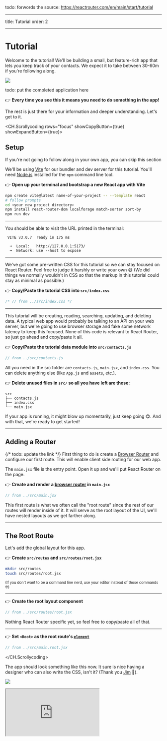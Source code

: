 todo: forwords
the source: https://reactrouter.com/en/main/start/tutorial

---

title: Tutorial
order: 2

---

# Tutorial

Welcome to the tutorial! We'll be building a small, but feature-rich app that lets you keep track of your contacts. We expect it to take between 30-60m if you're following along.

<img class="tutorial" src="/_docs/tutorial/15.webp" />

todo: put the completed application here

👉 **Every time you see this it means you need to do something in the app!**

The rest is just there for your information and deeper understanding. Let's get to it.

<CH.Scrollycoding rows="focus" showCopyButton={true} showExpandButton={true}>
## Setup

<docs-info>If you're not going to follow along in your own app, you can skip this section</docs-info>

We'll be using [Vite][vite] for our bundler and dev server for this tutorial. You'll need [Node.js][node] installed for the `npm` command line tool.

👉️ **Open up your terminal and bootstrap a new React app with Vite**

```sh
npm create vite@latest name-of-your-project -- --template react
# follow prompts
cd <your new project directory>
npm install react-router-dom localforage match-sorter sort-by
npm run dev
```

---

You should be able to visit the URL printed in the terminal:

```
 VITE v3.0.7  ready in 175 ms

  ➜  Local:   http://127.0.0.1:5173/
  ➜  Network: use --host to expose
```

---

We've got some pre-written CSS for this tutorial so we can stay focused on React Router. Feel free to judge it harshly or write your own 😅 (We did things we normally wouldn't in CSS so that the markup in this tutorial could stay as minimal as possible.)

👉 **Copy/Paste the tutorial CSS into `src/index.css`**

```css src/index.css
/* // from ../src/index.css */
```

---

This tutorial will be creating, reading, searching, updating, and deleting data. A typical web app would probably be talking to an API on your web server, but we're going to use browser storage and fake some network latency to keep this focused. None of this code is relevant to React Router, so just go ahead and copy/paste it all.

👉 **Copy/Paste the tutorial data module into `src/contacts.js`**

```js src/contacts.js
// from ../src/contacts.js
```

All you need in the src folder are `contacts.js`, `main.jsx`, and `index.css`. You can delete anything else (like `App.js` and `assets`, etc.).

👉 **Delete unused files in `src/` so all you have left are these:**

```
src
├── contacts.js
├── index.css
└── main.jsx
```

If your app is running, it might blow up momentarily, just keep going 😋. And with that, we're ready to get started!

---

## Adding a Router

{/* todo: update the link */}
First thing to do is create a [Browser Router][createbrowserrouter] and configure our first route. This will enable client side routing for our web app.

The `main.jsx` file is the entry point. Open it up and we'll put React Router on the page.

👉 **Create and render a [browser router][createbrowserrouter] in `main.jsx`**

```jsx src/main.jsx focus=3:6,9:14,18
// from ../src/main.jsx
```

This first route is what we often call the "root route" since the rest of our routes will render inside of it. It will serve as the root layout of the UI, we'll have nested layouts as we get farther along.

---

## The Root Route

Let's add the global layout for this app.

👉 **Create `src/routes` and `src/routes/root.jsx`**

```sh
mkdir src/routes
touch src/routes/root.jsx
```

<small>
  (If you don't want to be a command line nerd, use your
  editor instead of those commands 🤓)
</small>

---

👉 **Create the root layout component**

```jsx src/routes/root.jsx
// from ../src/routes/root.jsx
```

Nothing React Router specific yet, so feel free to copy/paste all of that.

---

👉 **Set `<Root>` as the root route's [`element`][routeelement]**

```jsx src/main.jsx
// from ../src/main.root.jsx
```

</CH.Scrollycoding>

The app should look something like this now. It sure is nice having a designer who can also write the CSS, isn't it? (Thank you [Jim][jim] 🙏).

<img
  class="tutorial"
  loading="lazy"
  src="/_docs/tutorial/01.webp"
/>

<iframe
  src="http://localhost:5173/"
  style={{ height: '100vh', width: '100vw' }}
/>

## Handling Not Found Errors

It's always a good idea to know how your app responds to errors early in the project because we all write far more bugs than features when building a new app! Not only will your users get a good experience when this happens, but it helps you during development as well.

We added some links to this app, let's see what happens when we click them?

👉 **Click one of the sidebar names**

<img
  class="tutorial"
  loading="lazy"
  alt="screenshot of default React Router error element"
  src="/_docs/tutorial/02.webp"
/>

Gross! This is the default error screen in React Router, made worse by our flex box styles on the root element in this app 😂.

Anytime your app throws an error while rendering, loading data, or performing data mutations, React Router will catch it and render an error screen. Let's make our own error page.

👉 **Create an error page component**

```sh
touch src/error-page.jsx
```

```jsx filename=src/error-page.jsx
import { useRouteError } from 'react-router-dom'

export default function ErrorPage() {
  const error = useRouteError()
  console.error(error)

  return (
    <div id="error-page">
      <h1>Oops!</h1>
      <p>Sorry, an unexpected error has occurred.</p>
      <p>
        <i>{error.statusText || error.message}</i>
      </p>
    </div>
  )
}
```

👉 **Set the `<ErrorPage>` as the [`errorElement`][errorelement] on the root route**

```jsx filename=src/main.jsx lines=[2,8]
/* previous imports */
import ErrorPage from './error-page'

const router = createBrowserRouter([
  {
    path: '/',
    element: <Root />,
    errorElement: <ErrorPage />,
  },
])

ReactDOM.createRoot(document.getElementById('root')).render(
  <React.StrictMode>
    <RouterProvider router={router} />
  </React.StrictMode>
)
```

The error page should now look like this:

<img
  class="tutorial"
  loading="lazy"
  alt="new error page, but still ugly"
  src="/_docs/tutorial/03.webp"
/>

<small>
  (Well, that's not much better. Maybe somebody forgot to
  ask the designer to make an error page. Maybe everybody
  forgets to ask the designer to make an error page and then
  blames the designer for not thinking of it 😆)
</small>

Note that [`useRouteError`][userouteerror] provides the error that was thrown. When the user navigates to routes that don't exist you'll get an [error response][isrouteerrorresponse] with a "Not Found" `statusText`. We'll see some other errors later in the tutorial and discuss them more.

For now, it's enough to know that pretty much all of your errors will now be handled by this page instead of infinite spinners, unresponsive pages, or blank screens 🙌

## The Contact Route UI

Instead of a 404 "Not Found" page, we want to actually render something at the URLs we've linked to. For that, we need to make a new route.

👉 **Create the contact route module**

```sh
touch src/routes/contact.jsx
```

👉 **Add the contact component UI**

It's just a bunch of elements, feel free to copy/paste.

```jsx filename=src/routes/contact.jsx
import { Form } from 'react-router-dom'

export default function Contact() {
  const contact = {
    first: 'Your',
    last: 'Name',
    avatar: 'https://placekitten.com/g/200/200',
    twitter: 'your_handle',
    notes: 'Some notes',
    favorite: true,
  }

  return (
    <div id="contact">
      <div>
        <img
          key={contact.avatar}
          src={contact.avatar || null}
        />
      </div>

      <div>
        <h1>
          {contact.first || contact.last ? (
            <>
              {contact.first} {contact.last}
            </>
          ) : (
            <i>No Name</i>
          )}{' '}
          <Favorite contact={contact} />
        </h1>

        {contact.twitter && (
          <p>
            <a
              target="_blank"
              href={`https://twitter.com/${contact.twitter}`}
            >
              {contact.twitter}
            </a>
          </p>
        )}

        {contact.notes && <p>{contact.notes}</p>}

        <div>
          <Form action="edit">
            <button type="submit">Edit</button>
          </Form>
          <Form
            method="post"
            action="destroy"
            onSubmit={(event) => {
              if (
                !confirm(
                  'Please confirm you want to delete this record.'
                )
              ) {
                event.preventDefault()
              }
            }}
          >
            <button type="submit">Delete</button>
          </Form>
        </div>
      </div>
    </div>
  )
}

function Favorite({ contact }) {
  // yes, this is a `let` for later
  let favorite = contact.favorite
  return (
    <Form method="post">
      <button
        name="favorite"
        value={favorite ? 'false' : 'true'}
        aria-label={
          favorite
            ? 'Remove from favorites'
            : 'Add to favorites'
        }
      >
        {favorite ? '★' : '☆'}
      </button>
    </Form>
  )
}
```

Now that we've got a component, let's hook it up to a new route.

👉 **Import the contact component and create a new route**

```js filename=src/main.jsx lines=[2,10-13]
/* existing imports */
import Contact from './routes/contact'

const router = createBrowserRouter([
  {
    path: '/',
    element: <Root />,
    errorElement: <ErrorPage />,
  },
  {
    path: 'contacts/:contactId',
    element: <Contact />,
  },
])

/* existing code */
```

Now if we click one of the links or visit `/contacts/1` we get our new component!

<img
  class="tutorial"
  loading="lazy"
  alt="contact route rendering without the parent layout"
  src="/_docs/tutorial/04.webp"
/>

However, it's not inside of our root layout 😠

## Nested Routes

We want the contact component to render _inside_ of the `<Root>` layout like this.

<img
  class="tutorial"
  loading="lazy"
  src="/_docs/tutorial/05.webp"
/>

We do it by making the contact route a _child_ of the root route.

👉 **Move the contacts route to be a child of the root route**

```jsx filename=src/main.jsx lines=[6-11]
const router = createBrowserRouter([
  {
    path: '/',
    element: <Root />,
    errorElement: <ErrorPage />,
    children: [
      {
        path: 'contacts/:contactId',
        element: <Contact />,
      },
    ],
  },
])
```

You'll now see the root layout again but a blank page on the right. We need to tell the root route _where_ we want it to render its child routes. We do that with [`<Outlet>`][outlet].

Find the `<div id="detail">` and put an outlet inside

👉 **Render an [`<Outlet>`][outlet]**

```jsx filename=src/routes/root.jsx lines=[1,8]
import { Outlet } from 'react-router-dom'

export default function Root() {
  return (
    <>
      {/* all the other elements */}
      <div id="detail">
        <Outlet />
      </div>
    </>
  )
}
```

## Client Side Routing

You may or may not have noticed, but when we click the links in the sidebar, the browser is doing a full document request for the next URL instead of using React Router.

Client side routing allows our app to update the URL without requesting another document from the server. Instead, the app can immediately render new UI. Let's make it happen with [`<Link>`][link].

👉 **Change the sidebar `<a href>` to `<Link to>`**

```jsx filename=src/routes/root.jsx lines=[1,12,15]
import { Outlet, Link } from 'react-router-dom'

export default function Root() {
  return (
    <>
      <div id="sidebar">
        {/* other elements */}

        <nav>
          <ul>
            <li>
              <Link to={`contacts/1`}>Your Name</Link>
            </li>
            <li>
              <Link to={`contacts/2`}>Your Friend</Link>
            </li>
          </ul>
        </nav>

        {/* other elements */}
      </div>
    </>
  )
}
```

You can open the network tab in the browser devtools to see that it's not requesting documents anymore.

## Loading Data

URL segments, layouts, and data are more often than not coupled (tripled?) together. We can see it in this app already:

| URL Segment  | Component   | Data               |
| ------------ | ----------- | ------------------ |
| /            | `<Root>`    | list of contacts   |
| contacts/:id | `<Contact>` | individual contact |

Because of this natural coupling, React Router has data conventions to get data into your route components easily.

There are two APIs we'll be using to load data, [`loader`][loader] and [`useLoaderData`][useloaderdata]. First we'll create and export a loader function in the root module, then we'll hook it up to the route. Finally, we'll access and render the data.

👉 **Export a loader from `root.jsx`**

```jsx filename=src/routes/root.jsx lines=[2,4-7]
import { Outlet, Link } from 'react-router-dom'
import { getContacts } from '../contacts'

export async function loader() {
  const contacts = await getContacts()
  return { contacts }
}
```

👉 **Configure the loader on the route**

```jsx filename=src/main.jsx lines=[2,9]
/* other imports */
import Root, { loader as rootLoader } from './routes/root'

const router = createBrowserRouter([
  {
    path: '/',
    element: <Root />,
    errorElement: <ErrorPage />,
    loader: rootLoader,
    children: [
      {
        path: 'contacts/:contactId',
        element: <Contact />,
      },
    ],
  },
])
```

👉 **Access and render the data**

```jsx filename=src/routes/root.jsx lines=[4,11,19-40]
import {
  Outlet,
  Link,
  useLoaderData,
} from 'react-router-dom'
import { getContacts } from '../contacts'

/* other code */

export default function Root() {
  const { contacts } = useLoaderData()
  return (
    <>
      <div id="sidebar">
        <h1>React Router Contacts</h1>
        {/* other code */}

        <nav>
          {contacts.length ? (
            <ul>
              {contacts.map((contact) => (
                <li key={contact.id}>
                  <Link to={`contacts/${contact.id}`}>
                    {contact.first || contact.last ? (
                      <>
                        {contact.first} {contact.last}
                      </>
                    ) : (
                      <i>No Name</i>
                    )}{' '}
                    {contact.favorite && <span>★</span>}
                  </Link>
                </li>
              ))}
            </ul>
          ) : (
            <p>
              <i>No contacts</i>
            </p>
          )}
        </nav>

        {/* other code */}
      </div>
    </>
  )
}
```

That's it! React Router will now automatically keep that data in sync with your UI. We don't have any data yet, so you're probably getting a blank list like this:

<img
  class="tutorial"
  loading="lazy"
  src="/_docs/tutorial/06.webp"
/>

## Data Writes + HTML Forms

We'll create our first contact in a second, but first let's talk about HTML.

React Router emulates HTML Form navigation as the data mutation primitive, according to web development before the JavaScript cambrian explosion. It gives you the UX capabilities of client rendered apps with the simplicity of the "old school" web model.

While unfamiliar to some web developers, HTML forms actually cause a navigation in the browser, just like clicking a link. The only difference is in the request: links can only change the URL while forms can also change the request method (GET vs POST) and the request body (POST form data).

Without client side routing, the browser will serialize the form's data automatically and send it to the server as the request body for POST, and as URLSearchParams for GET. React Router does the same thing, except instead of sending the request to the server, it uses client side routing and sends it to a route [`action`][action].

We can test this out by clicking the "New" button in our app. The app should blow up because the Vite server isn't configured to handle a POST request (it sends a 404, though it should probably be a 405 🤷).

<img
  class="tutorial"
  loading="lazy"
  src="/_docs/tutorial/07.webp"
/>

Instead of sending that POST to the Vite server to create a new contact, let's use client side routing instead.

## Creating Contacts

We'll create new contacts by exporting an `action` in our root route, wiring it up to the route config, and changing our `<form>` to a React Router [`<Form>`][form].

👉 **Create the action and change `<form>` to `<Form>`**

```jsx filename=src/routes/root.jsx lines=[5,7,9-12,24-26]
import {
  Outlet,
  Link,
  useLoaderData,
  Form,
} from 'react-router-dom'
import { getContacts, createContact } from '../contacts'

export async function action() {
  const contact = await createContact()
  return { contact }
}

/* other code */

export default function Root() {
  const { contacts } = useLoaderData()
  return (
    <>
      <div id="sidebar">
        <h1>React Router Contacts</h1>
        <div>
          {/* other code */}
          <Form method="post">
            <button type="submit">New</button>
          </Form>
        </div>

        {/* other code */}
      </div>
    </>
  )
}
```

👉 **Import and set the action on the route**

```jsx filename=src/main.jsx lines=[5,14]
/* other imports */

import Root, {
  loader as rootLoader,
  action as rootAction,
} from './routes/root'

const router = createBrowserRouter([
  {
    path: '/',
    element: <Root />,
    errorElement: <ErrorPage />,
    loader: rootLoader,
    action: rootAction,
    children: [
      {
        path: 'contacts/:contactId',
        element: <Contact />,
      },
    ],
  },
])
```

That's it! Go ahead and click the "New" button and you should see a new record pop into the list 🥳

<img
  class="tutorial"
  loading="lazy"
  src="/_docs/tutorial/08.webp"
/>

The `createContact` method just creates an empty contact with no name or data or anything. But it does still create a record, promise!

> 🧐 Wait a sec ... How did the sidebar update? Where did we call the `action`? Where's the code to refetch the data? Where are `useState`, `onSubmit` and `useEffect`?!

This is where the "old school web" programming model shows up. As we discussed earlier, [`<Form>`][form] prevents the browser from sending the request to the server and sends it to your route `action` instead. In web semantics, a POST usually means some data is changing. By convention, React Router uses this as a hint to automatically revalidate the data on the page after the action finishes. That means all of your `useLoaderData` hooks update and the UI stays in sync with your data automatically! Pretty cool.

## URL Params in Loaders

👉 **Click on the No Name record**

We should be seeing our old static contact page again, with one difference: the URL now has a real ID for the record.

<img
  class="tutorial"
  loading="lazy"
  src="/_docs/tutorial/09.webp"
/>

Reviewing the route config, the route looks like this:

```jsx
;[
  {
    path: 'contacts/:contactId',
    element: <Contact />,
  },
]
```

Note the `:contactId` URL segment. The colon (`:`) has special meaning, turning it into a "dynamic segment". Dynamic segments will match dynamic (changing) values in that position of the URL, like the contact ID. We call these values in the URL "URL Params", or just "params" for short.

These [`params`][params] are passed to the loader with keys that match the dynamic segment. For example, our segment is named `:contactId` so the value will be passed as `params.contactId`.

These params are most often used to find a record by ID. Let's try it out.

👉 **Add a loader to the contact page and access data with `useLoaderData`**

```jsx filename=src/routes/contact.jsx lines=[1,2,4-6,10]
import { Form, useLoaderData } from 'react-router-dom'
import { getContact } from '../contacts'

export async function loader({ params }) {
  const contact = await getContact(params.contactId)
  return { contact }
}

export default function Contact() {
  const { contact } = useLoaderData()
  // existing code
}
```

👉 **Configure the loader on the route**

```jsx filename=src/main.jsx lines=[3,17]
/* existing code */
import Contact, {
  loader as contactLoader,
} from './routes/contact'

const router = createBrowserRouter([
  {
    path: '/',
    element: <Root />,
    errorElement: <ErrorPage />,
    loader: rootLoader,
    action: rootAction,
    children: [
      {
        path: 'contacts/:contactId',
        element: <Contact />,
        loader: contactLoader,
      },
    ],
  },
])

/* existing code */
```

<img
  class="tutorial"
  loading="lazy"
  src="/_docs/tutorial/10.webp"
/>

## Updating Data

Just like creating data, you update data with [`<Form>`][form]. Let's make a new route at `contacts/:contactId/edit`. Again, we'll start with the component and then wire it up to the route config.

👉 **Create the edit component**

```
touch src/routes/edit.jsx
```

👉 **Add the edit page UI**

Nothing we haven't seen before, feel free to copy/paste:

```jsx filename=src/routes/edit.jsx
import { Form, useLoaderData } from 'react-router-dom'

export default function EditContact() {
  const { contact } = useLoaderData()

  return (
    <Form method="post" id="contact-form">
      <p>
        <span>Name</span>
        <input
          placeholder="First"
          aria-label="First name"
          type="text"
          name="first"
          defaultValue={contact.first}
        />
        <input
          placeholder="Last"
          aria-label="Last name"
          type="text"
          name="last"
          defaultValue={contact.last}
        />
      </p>
      <label>
        <span>Twitter</span>
        <input
          type="text"
          name="twitter"
          placeholder="@jack"
          defaultValue={contact.twitter}
        />
      </label>
      <label>
        <span>Avatar URL</span>
        <input
          placeholder="https://example.com/avatar.jpg"
          aria-label="Avatar URL"
          type="text"
          name="avatar"
          defaultValue={contact.avatar}
        />
      </label>
      <label>
        <span>Notes</span>
        <textarea
          name="notes"
          defaultValue={contact.notes}
          rows={6}
        />
      </label>
      <p>
        <button type="submit">Save</button>
        <button type="button">Cancel</button>
      </p>
    </Form>
  )
}
```

👉 **Add the new edit route**

```jsx filename=src/main.jsx lines=[2,17-21]
/* existing code */
import EditContact from './routes/edit'

const router = createBrowserRouter([
  {
    path: '/',
    element: <Root />,
    errorElement: <ErrorPage />,
    loader: rootLoader,
    action: rootAction,
    children: [
      {
        path: 'contacts/:contactId',
        element: <Contact />,
        loader: contactLoader,
      },
      {
        path: 'contacts/:contactId/edit',
        element: <EditContact />,
        loader: contactLoader,
      },
    ],
  },
])

/* existing code */
```

We want it to be rendered in the root route's outlet, so we made it a sibling to the existing child route.

(You might note we reused the `contactLoader` for this route. This is only because we're being lazy in the tutorial. There is no reason to attempt to share loaders among routes, they usually have their own.)

Alright, clicking the "Edit" button gives us this new UI:

<img
  class="tutorial"
  loading="lazy"
  src="/_docs/tutorial/11.webp"
/>

## Updating Contacts with FormData

The edit route we just created already renders a form. All we need to do to update the record is wire up an action to the route. The form will post to the action and the data will be automatically revalidated.

👉 **Add an action to the edit module**

```jsx filename=src/routes/edit.jsx lines=[4,6,8-13]
import {
  Form,
  useLoaderData,
  redirect,
} from 'react-router-dom'
import { updateContact } from '../contacts'

export async function action({ request, params }) {
  const formData = await request.formData()
  const updates = Object.fromEntries(formData)
  await updateContact(params.contactId, updates)
  return redirect(`/contacts/${params.contactId}`)
}

/* existing code */
```

👉 **Wire the action up to the route**

```jsx filename=src/main.jsx lines=[3,23]
/* existing code */
import EditContact, {
  action as editAction,
} from './routes/edit'

const router = createBrowserRouter([
  {
    path: '/',
    element: <Root />,
    errorElement: <ErrorPage />,
    loader: rootLoader,
    action: rootAction,
    children: [
      {
        path: 'contacts/:contactId',
        element: <Contact />,
        loader: contactLoader,
      },
      {
        path: 'contacts/:contactId/edit',
        element: <EditContact />,
        loader: contactLoader,
        action: editAction,
      },
    ],
  },
])

/* existing code */
```

Fill out the form, hit save, and you should see something like this! <small>(Except easier on the eyes and maybe less hairy.)</small>

<img
  class="tutorial"
  loading="lazy"
  src="/_docs/tutorial/12.webp"
/>

## Mutation Discussion

> 😑 It worked, but I have no idea what is going on here...

Let's dig in a bit...

Open up `src/routes/edit.jsx` and look at the form elements. Notice how they each have a name:

```jsx lines=[5] filename=src/routes/edit.jsx
<input
  placeholder="First"
  aria-label="First name"
  type="text"
  name="first"
  defaultValue={contact.first}
/>
```

Without JavaScript, when a form is submitted, the browser will create [`FormData`][formdata] and set it as the body of the request when it sends it to the server. As mentioned before, React Router prevents that and sends the request to your action instead, including the [`FormData`][formdata].

Each field in the form is accessible with `formData.get(name)`. For example, given the input field from above, you could access the first and last names like this:

```jsx lines=[3,4]
export async function action({ request, params }) {
  const formData = await request.formData()
  const firstName = formData.get('first')
  const lastName = formData.get('last')
  // ...
}
```

Since we have a handful of form fields, we used [`Object.fromEntries`][fromentries] to collect them all into an object, which is exactly what our `updateContact` function wants.

```jsx lines=[2,3]
const updates = Object.fromEntries(formData)
updates.first // "Some"
updates.last // "Name"
```

Aside from `action`, none of these APIs we're discussing are provided by React Router: [`request`][request], [`request.formData`][requestformdata], [`Object.fromEntries`][fromentries] are all provided by the web platform.

After we finished the action, note the [`redirect`][redirect] at the end:

```jsx filename=src/routes/edit.jsx lines=[5]
export async function action({ request, params }) {
  const formData = await request.formData()
  const updates = Object.fromEntries(formData)
  await updateContact(params.contactId, updates)
  return redirect(`/contacts/${params.contactId}`)
}
```

Loaders and actions can both [return a `Response`][returningresponses] (makes sense, since they received a [`Request`][request]!). The [`redirect`][redirect] helper just makes it easier to return a [response][response] that tells the app to change locations.

Without client side routing, if a server redirected after a POST request, the new page would fetch the latest data and render. As we learned before, React Router emulates this model and automatically revalidates the data on the page after the action. That's why the sidebar automatically updates when we save the form. The extra revalidation code doesn't exist without client side routing, so it doesn't need to exist with client side routing either!

## Redirecting new records to the edit page

Now that we know how to redirect, let's update the action that creates new contacts to redirect to the edit page:

👉 **Redirect to the new record's edit page**

```jsx filename=src/routes/root.jsx lines=[6,12]
import {
  Outlet,
  Link,
  useLoaderData,
  Form,
  redirect,
} from 'react-router-dom'
import { getContacts, createContact } from '../contacts'

export async function action() {
  const contact = await createContact()
  return redirect(`/contacts/${contact.id}/edit`)
}
```

Now when we click "New", we should end up on the edit page:

<img
  class="tutorial"
  loading="lazy"
  src="/_docs/tutorial/13.webp"
/>

👉 **Add a handful of records**

I'm going to use the stellar lineup of speakers from the first Remix Conference 😁

<img
  class="tutorial"
  loading="lazy"
  src="/_docs/tutorial/14.webp"
/>

## Active Link Styling

Now that we have a bunch of records, it's not clear which one we're looking at in the sidebar. We can use [`NavLink`][navlink] to fix this.

👉 **Use a `NavLink` in the sidebar**

```jsx filename=src/routes/root.jsx lines=[3,20-31]
import {
  Outlet,
  NavLink,
  useLoaderData,
  Form,
  redirect,
} from 'react-router-dom'

export default function Root() {
  return (
    <>
      <div id="sidebar">
        {/* other code */}

        <nav>
          {contacts.length ? (
            <ul>
              {contacts.map((contact) => (
                <li key={contact.id}>
                  <NavLink
                    to={`contacts/${contact.id}`}
                    className={({ isActive, isPending }) =>
                      isActive
                        ? 'active'
                        : isPending
                        ? 'pending'
                        : ''
                    }
                  >
                    {/* other code */}
                  </NavLink>
                </li>
              ))}
            </ul>
          ) : (
            <p>{/* other code */}</p>
          )}
        </nav>
      </div>
    </>
  )
}
```

Note that we are passing a function to `className`. When the user is at the URL in the `NavLink`, then `isActive` will be true. When it's _about_ to be active (the data is still loading) then `isPending` will be true. This allows us to easily indicate where the user is, as well as provide immediate feedback on links that have been clicked but we're still waiting for data to load.

<img
  class="tutorial"
  loading="lazy"
  src="/_docs/tutorial/15.webp"
/>

## Global Pending UI

As the user navigates the app, React Router will _leave the old page up_ as data is loading for the next page. You may have noticed the app feels a little unresponsive as you click between the list. Let's provide the user with some feedback so the app doesn't feel unresponsive.

React Router is managing all of the state behind the scenes and reveals the pieces of it you need to build dynamic web apps. In this case, we'll use the [`useNavigation`][usenavigation] hook.

👉 **`useNavigation` to add global pending UI**

```jsx filename=src/routes/root.jsx lines=[3,10,17-19]
import {
  // existing code
  useNavigation,
} from 'react-router-dom'

// existing code

export default function Root() {
  const { contacts } = useLoaderData()
  const navigation = useNavigation()

  return (
    <>
      <div id="sidebar">{/* existing code */}</div>
      <div
        id="detail"
        className={
          navigation.state === 'loading' ? 'loading' : ''
        }
      >
        <Outlet />
      </div>
    </>
  )
}
```

[`useNavigation`][usenavigation] returns the current navigation state: it can be one of `"idle" | "submitting" | "loading"`.

In our case, we add a `"loading"` class to the main part of the app if we're not idle. The CSS then adds a nice fade after a short delay (to avoid flickering the UI for fast loads). You could do anything you want though, like show a spinner or loading bar across the top.

<img
  class="tutorial"
  loading="lazy"
  src="/_docs/tutorial/16.webp"
/>

Note that our data model (`src/contacts.js`) has a clientside cache, so navigating to the same contact is fast the second time. This behavior is _not_ React Router, it will re-load data for changing routes no matter if you've been there before or not. It does, however, avoid calling the loaders for _unchanging_ routes (like the list) during a navigation.

## Deleting Records

If we review code in the contact route, we can find the delete button looks like this:

```jsx filename=src/routes/contact.jsx lines=[3]
<Form
  method="post"
  action="destroy"
  onSubmit={(event) => {
    if (
      !confirm(
        'Please confirm you want to delete this record.'
      )
    ) {
      event.preventDefault()
    }
  }}
>
  <button type="submit">Delete</button>
</Form>
```

Note the `action` points to `"destroy"`. Like `<Link to>`, `<Form action>` can take a _relative_ value. Since the form is rendered in `contact/:contactId`, then a relative action with `destroy` will submit the form to `contact/:contactId/destroy` when clicked.

At this point you should know everything you need to know to make the delete button work. Maybe give it a shot before moving on? You'll need:

1. A new route
2. An `action` at that route
3. `deleteContact` from `src/contacts.js`

👉 **Create the "destroy" route module**

```
touch src/routes/destroy.jsx
```

👉 **Add the destroy action**

```jsx filename=src/routes/destroy.jsx
import { redirect } from 'react-router-dom'
import { deleteContact } from '../contacts'

export async function action({ params }) {
  await deleteContact(params.contactId)
  return redirect('/')
}
```

👉 **Add the destroy route to the route config**

```jsx filename=src/main.jsx lines=[2,10-13]
/* existing code */
import { action as destroyAction } from './routes/destroy'

const router = createBrowserRouter([
  {
    path: '/',
    /* existing root route props */
    children: [
      /* existing routes */
      {
        path: 'contacts/:contactId/destroy',
        action: destroyAction,
      },
    ],
  },
])

/* existing code */
```

Alright, navigate to a record and click the "Delete" button. It works!

> 😅 I'm still confused why this all works

When the user clicks the submit button:

1. `<Form>` prevents the default browser behavior of sending a new POST request to the server, but instead emulates the browser by creating a POST request with client side routing
2. The `<Form action="destroy">` matches the new route at `"contacts/:contactId/destroy"` and sends it the request
3. After the action redirects, React Router calls all of the loaders for the data on the page to get the latest values (this is "revalidation"). `useLoaderData` returns new values and causes the components to update!

Add a form, add an action, React Router does the rest.

## Contextual Errors

Just for kicks, throw an error in the destroy action:

```jsx filename=src/routes/destroy.jsx lines=[2]
export async function action({ params }) {
  throw new Error('oh dang!')
  await deleteContact(params.contactId)
  return redirect('/')
}
```

<img
  class="tutorial"
  loading="lazy"
  src="/_docs/tutorial/17.webp"
/>

Recognize that screen? It's our [`errorElement`][errorelement] from before. The user, however, can't really do anything to recover from this screen except to hit refresh.

Let's create a contextual error message for the destroy route:

```jsx filename=src/main.jsx lines=[6]
;[
  /* other routes */
  {
    path: 'contacts/:contactId/destroy',
    action: destroyAction,
    errorElement: <div>Oops! There was an error.</div>,
  },
]
```

Now try it again:

<img
  class="tutorial"
  loading="lazy"
  src="/_docs/tutorial/18.webp"
/>

Our user now has more options than slamming refresh, they can continue to interact with the parts of the page that aren't having trouble 🙌

Because the destroy route has its own `errorElement` and is a child of the root route, the error will render there instead of the root. As you probably noticed, these errors bubble up to the nearest `errorElement`. Add as many or as few as you like, as long as you've got one at the root.

## Index Routes

When we load up the app, you'll notice a big blank page on the right side of our list.

<img
  class="tutorial"
  loading="lazy"
  src="/_docs/tutorial/19.webp"
/>

When a route has children, and you're at the parent route's path, the `<Outlet>` has nothing to render because no children match. You can think of index routes as the default child route to fill in that space.

👉 **Create the index route module**

```
touch src/routes/index.jsx
```

👉 **Fill in the index component's elements**

Feel free to copy paste, nothing special here.

```jsx filename=src/routes/index.jsx
export default function Index() {
  return (
    <p id="zero-state">
      This is a demo for React Router.
      <br />
      Check out{' '}
      <a href="https://reactrouter.com">
        the docs at reactrouter.com
      </a>
      .
    </p>
  )
}
```

👉 **Configure the index route**

```jsx filename=src/main.jsx lines=[2,12]
// existing code
import Index from './routes/index'

const router = createBrowserRouter([
  {
    path: '/',
    element: <Root />,
    errorElement: <ErrorPage />,
    loader: rootLoader,
    action: rootAction,
    children: [
      { index: true, element: <Index /> },
      /* existing routes */
    ],
  },
])
```

Note the [`{ index:true }`][index] instead of [`{ path: "" }`][path]. That tells the router to match and render this route when the user is at the parent route's exact path, so there are no other child routes to render in the `<Outlet>`.

<img
  class="tutorial"
  loading="lazy"
  src="/_docs/tutorial/20.webp"
/>

Voila! No more blank space. It's common to put dashboards, stats, feeds, etc. at index routes. They can participate in data loading as well.

## Cancel Button

On the edit page we've got a cancel button that doesn't do anything yet. We'd like it to do the same thing as the browser's back button.

We'll need a click handler on the button as well as [`useNavigate`][usenavigate] from React Router.

👉 **Add the cancel button click handler with `useNavigate`**

```jsx filename=src/routes/edit.jsx lines=[5,10,20-22]
import {
  Form,
  useLoaderData,
  redirect,
  useNavigate,
} from 'react-router-dom'

export default function EditContact() {
  const { contact } = useLoaderData()
  const navigate = useNavigate()

  return (
    <Form method="post" id="contact-form">
      {/* existing code */}

      <p>
        <button type="submit">Save</button>
        <button
          type="button"
          onClick={() => {
            navigate(-1)
          }}
        >
          Cancel
        </button>
      </p>
    </Form>
  )
}
```

Now when the user clicks "Cancel", they'll be sent back one entry in the browser's history.

> 🧐 Why is there no `event.preventDefault` on the button?

A `<button type="button">`, while seemingly redundant, is the HTML way of preventing a button from submitting its form.

Two more features to go. We're on the home stretch!

## URL Search Params and GET Submissions

All of our interactive UI so far have been either links that change the URL or forms that post data to actions. The search field is interesting because it's a mix of both: it's a form but it only changes the URL, it doesn't change data.

Right now it's just a normal HTML `<form>`, not a React Router `<Form>`. Let's see what the browser does with it by default:

👉 **Type a name into the search field and hit the enter key**

Note the browser's URL now contains your query in the URL as [URLSearchParams][urlsearchparams]:

```
http://127.0.0.1:5173/?q=ryan
```

If we review the search form, it looks like this:

```jsx filename=src/routes/root.jsx lines=[1,7]
<form id="search-form" role="search">
  <input
    id="q"
    aria-label="Search contacts"
    placeholder="Search"
    type="search"
    name="q"
  />
  <div id="search-spinner" aria-hidden hidden={true} />
  <div className="sr-only" aria-live="polite"></div>
</form>
```

As we've seen before, browsers can serialize forms by the `name` attribute of it's input elements. The name of this input is `q`, that's why the URL has `?q=`. If we named it `search` the URL would be `?search=`.

Note that this form is different from the others we've used, it does not have `<form method="post">`. The default `method` is `"get"`. That means when the browser creates the request for the next document, it doesn't put the form data into the request POST body, but into the [`URLSearchParams`][urlsearchparams] of a GET request.

## GET Submissions with Client Side Routing

Let's use client side routing to submit this form and filter the list in our existing loader.

👉 **Change `<form>` to `<Form>`**

```jsx filename=src/routes/root.jsx lines=[1,11]
<Form id="search-form" role="search">
  <input
    id="q"
    aria-label="Search contacts"
    placeholder="Search"
    type="search"
    name="q"
  />
  <div id="search-spinner" aria-hidden hidden={true} />
  <div className="sr-only" aria-live="polite"></div>
</Form>
```

👉 **Filter the list if there are URLSearchParams**

```jsx filename=src/routes/root.jsx lines=[1,2-4]
export async function loader({ request }) {
  const url = new URL(request.url)
  const q = url.searchParams.get('q')
  const contacts = await getContacts(q)
  return { contacts }
}
```

<img
  class="tutorial"
  loading="lazy"
  src="/_docs/tutorial/21.webp"
/>

Because this is a GET, not a POST, React Router _does not_ call the `action`. Submitting a GET form is the same as clicking a link: only the URL changes. That's why the code we added for filtering is in the `loader`, not the `action` of this route.

This also means it's a normal page navigation. You can click the back button to get back to where you were.

## Synchronizing URLs to Form State

There are a couple of UX issues here that we can take care of quickly.

1. If you click back after a search, the form field still has the value you entered even though the list is no longer filtered.
2. If you refresh the page after searching, the form field no longer has the value in it, even though the list is filtered

In other words, the URL and our form state are out of sync.

👉 **Return `q` from your loader and set it as the search field default value**

```jsx filename=src/routes/root.jsx lines=[7,11,26]
// existing code

export async function loader({ request }) {
  const url = new URL(request.url)
  const q = url.searchParams.get('q')
  const contacts = await getContacts(q)
  return { contacts, q }
}

export default function Root() {
  const { contacts, q } = useLoaderData()
  const navigation = useNavigation()

  return (
    <>
      <div id="sidebar">
        <h1>React Router Contacts</h1>
        <div>
          <Form id="search-form" role="search">
            <input
              id="q"
              aria-label="Search contacts"
              placeholder="Search"
              type="search"
              name="q"
              defaultValue={q}
            />
            {/* existing code */}
          </Form>
          {/* existing code */}
        </div>
        {/* existing code */}
      </div>
      {/* existing code */}
    </>
  )
}
```

That solves problem (2). If you refresh the page now, the input field will show the query.

<img
  class="tutorial"
  loading="lazy"
  src="/_docs/tutorial/21.webp"
/>

Now for problem (1), clicking the back button and updating the input. We can bring in `useEffect` from React to manipulate the form's state in the DOM directly.

👉 **Synchronize input value with the URL Search Params**

```jsx filename=src/routes/root.jsx lines=[1,9-11]
import { useEffect } from 'react'

// existing code

export default function Root() {
  const { contacts, q } = useLoaderData()
  const navigation = useNavigation()

  useEffect(() => {
    document.getElementById('q').value = q
  }, [q])

  // existing code
}
```

> 🤔 Shouldn't you use a controlled component and React State for this?

You could certainly do this as a controlled component, but you'll end up with more complexity for the same behavior. You don't control the URL, the user does with the back/forward buttons. There would be more synchronization points with a controlled component.

<details>
<summary>If you're still concerned, expand this to see what it would look like</summary>

Notice how controlling the input requires three points of synchronization now instead of just one. The behavior is identical but the code is more complex.

```jsx filename=src/routes/root.jsx lines=[1,6,15,18-20,34-37]
import { useEffect, useState } from 'react'
// existing code

export async function loader({ request }) {
  const url = new URL(request.url)
  const q = url.searchParams.get('q') || ''
  const contacts = await getContacts(q)
  return { contacts, q }
}

// existing code

export default function Root() {
  const { contacts, q } = useLoaderData()
  const [query, setQuery] = useState(q)
  const navigation = useNavigation()

  useEffect(() => {
    setQuery(q)
  }, [q])

  return (
    <>
      <div id="sidebar">
        <h1>React Router Contacts</h1>
        <div>
          <Form id="search-form" role="search">
            <input
              id="q"
              aria-label="Search contacts"
              placeholder="Search"
              type="search"
              name="q"
              value={query}
              onChange={(e) => {
                setQuery(e.target.value)
              }}
            />
            {/* existing code */}
          </Form>
          {/* existing code */}
        </div>
        {/* existing code */}
      </div>
    </>
  )
}
```

</details>

## Submitting Forms `onChange`

We've got a product decision to make here. For this UI, we'd probably rather have the filtering happen on every key stroke instead of when the form is explicitly submitted.

We've seen `useNavigate` already, we'll use its cousin, [`useSubmit`][usesubmit], for this.

```jsx filename=src/routes/root.jsx lines=[4,10,25-27]
// existing code
import {
  // existing code
  useSubmit,
} from 'react-router-dom'

export default function Root() {
  const { contacts, q } = useLoaderData()
  const navigation = useNavigation()
  const submit = useSubmit()

  return (
    <>
      <div id="sidebar">
        <h1>React Router Contacts</h1>
        <div>
          <Form id="search-form" role="search">
            <input
              id="q"
              aria-label="Search contacts"
              placeholder="Search"
              type="search"
              name="q"
              defaultValue={q}
              onChange={(event) => {
                submit(event.currentTarget.form)
              }}
            />
            {/* existing code */}
          </Form>
          {/* existing code */}
        </div>
        {/* existing code */}
      </div>
      {/* existing code */}
    </>
  )
}
```

Now as you type, the form is submitted automatically!

Note the argument to [`submit`][usesubmit]. We're passing in `event.currentTarget.form`. The `currentTarget` is the DOM node the event is attached to, and the `currentTarget.form` is the input's parent form node. The `submit` function will serialize and submit any form you pass to it.

## Adding Search Spinner

In a production app, it's likely this search will be looking for records in a database that is too large to send all at once and filter client side. That's why this demo has some faked network latency.

Without any loading indicator, the search feels kinda sluggish. Even if we could make our database faster, we'll always have the user's network latency in the way and out of our control. For a better UX, let's add some immediate UI feedback for the search. For this we'll use [`useNavigation`][usenavigation] again.

👉 **Add the search spinner**

```jsx filename=src/routes/root.jsx lines=[8-12,26,32]
// existing code

export default function Root() {
  const { contacts, q } = useLoaderData()
  const navigation = useNavigation()
  const submit = useSubmit()

  const searching =
    navigation.location &&
    new URLSearchParams(navigation.location.search).has('q')

  useEffect(() => {
    document.getElementById('q').value = q
  }, [q])

  return (
    <>
      <div id="sidebar">
        <h1>React Router Contacts</h1>
        <div>
          <Form id="search-form" role="search">
            <input
              id="q"
              className={searching ? 'loading' : ''}
              // existing code
            />
            <div
              id="search-spinner"
              aria-hidden
              hidden={!searching}
            />
            {/* existing code */}
          </Form>
          {/* existing code */}
        </div>
        {/* existing code */}
      </div>
      {/* existing code */}
    </>
  )
}
```

<img
  class="tutorial"
  loading="lazy"
  src="/_docs/tutorial/22.webp"
/>

The `navigation.location` will show up when the app is navigating to a new URL and loading the data for it. It then goes away when there is no pending navigation anymore.

## Managing the History Stack

Now that the form is submitted for every key stroke, if we type the characters "seba" and then delete them with backspace, we end up with 7 new entries in the stack 😂. We definitely don't want this

<img
  class="tutorial"
  loading="lazy"
  src="/_docs/tutorial/23.webp"
/>

We can avoid this by _replacing_ the current entry in the history stack with the next page, instead of pushing into it.

👉 **Use `replace` in `submit`**

```jsx filename=src/routes/root.jsx lines=[16-19]
// existing code

export default function Root() {
  // existing code

  return (
    <>
      <div id="sidebar">
        <h1>React Router Contacts</h1>
        <div>
          <Form id="search-form" role="search">
            <input
              id="q"
              // existing code
              onChange={(event) => {
                const isFirstSearch = q == null
                submit(event.currentTarget.form, {
                  replace: !isFirstSearch,
                })
              }}
            />
            {/* existing code */}
          </Form>
          {/* existing code */}
        </div>
        {/* existing code */}
      </div>
      {/* existing code */}
    </>
  )
}
```

We only want to replace search results, not the page before we started searching, so we do a quick check if this is the first search or not and then decide to replace.

Each key stroke no longer creates new entries, so the user can click back out of the search results without having to click it 7 times 😅.

## Mutations Without Navigation

So far all of our mutations (the times we change data) have used forms that navigate, creating new entries in the history stack. While these user flows are common, it's equally as common to want to change data _without_ causing a navigation.

For these cases, we have the [`useFetcher`][usefetcher] hook. It allows us to communicate with loaders and actions without causing a navigation.

The ★ button on the contact page makes sense for this. We aren't creating or deleting a new record, we don't want to change pages, we simply want to change the data on the page we're looking at.

👉 **Change the `<Favorite>` form to a fetcher form**

```jsx filename=src/routes/contact.jsx lines=[4,10,14,26]
import {
  useLoaderData,
  Form,
  useFetcher,
} from 'react-router-dom'

// existing code

function Favorite({ contact }) {
  const fetcher = useFetcher()
  let favorite = contact.favorite

  return (
    <fetcher.Form method="post">
      <button
        name="favorite"
        value={favorite ? 'false' : 'true'}
        aria-label={
          favorite
            ? 'Remove from favorites'
            : 'Add to favorites'
        }
      >
        {favorite ? '★' : '☆'}
      </button>
    </fetcher.Form>
  )
}
```

Might want to take a look at that form while we're here. As always, our form has fields with a `name` prop. This form will send [`formData`][formdata] with a `favorite` key that's either `"true" | "false"`. Since it's got `method="post"` it will call the action. Since there is no `<fetcher.Form action="...">` prop, it will post to the route where the form is rendered.

👉 **Create the action**

```jsx filename=src/routes/contact.jsx lines=[2,4-9]
// existing code
import { getContact, updateContact } from '../contacts'

export async function action({ request, params }) {
  let formData = await request.formData()
  return updateContact(params.contactId, {
    favorite: formData.get('favorite') === 'true',
  })
}

export default function Contact() {
  // existing code
}
```

Pretty simple. Pull the form data off the request and send it to the data model.

👉 **Configure the route's new action**

```jsx filename=src/main.jsx lines=[4,20]
// existing code
import Contact, {
  loader as contactLoader,
  action as contactAction,
} from './routes/contact'

const router = createBrowserRouter([
  {
    path: '/',
    element: <Root />,
    errorElement: <ErrorPage />,
    loader: rootLoader,
    action: rootAction,
    children: [
      { index: true, element: <Index /> },
      {
        path: 'contacts/:contactId',
        element: <Contact />,
        loader: contactLoader,
        action: contactAction,
      },
      /* existing code */
    ],
  },
])
```

Alright, we're ready to click the star next to the user's name!

<img
  class="tutorial"
  loading="lazy"
  src="/_docs/tutorial/24.webp"
/>

Check that out, both stars automatically update. Our new `<fetcher.Form method="post">` works almost exactly like the `<Form>` we've been using: it calls the action and then all data is revalidated automatically--even your errors will be caught the same way.

There is one key difference though, it's not a navigation--the URL doesn't change, the history stack is unaffected.

## Optimistic UI

You probably noticed the app felt kind of unresponsive when we clicked the favorite button from the last section. Once again, we added some network latency because you're going to have it in the real world!

To give the user some feedback, we could put the star into a loading state with [`fetcher.state`][fetcherstate] (a lot like `navigation.state` from before), but we can do something even better this time. We can use a strategy called "optimistic UI"

The fetcher knows the form data being submitted to the action, so it's available to you on `fetcher.formData`. We'll use that to immediately update the star's state, even though the network hasn't finished. If the update eventually fails, the UI will revert to the real data.

👉 **Read the optimistic value from `fetcher.formData`**

```jsx filename=src/routes/contact.jsx lines=[7-9]
// existing code

function Favorite({ contact }) {
  const fetcher = useFetcher()

  let favorite = contact.favorite
  if (fetcher.formData) {
    favorite = fetcher.formData.get('favorite') === 'true'
  }

  return (
    <fetcher.Form method="post">
      <button
        name="favorite"
        value={favorite ? 'false' : 'true'}
        aria-label={
          favorite
            ? 'Remove from favorites'
            : 'Add to favorites'
        }
      >
        {favorite ? '★' : '☆'}
      </button>
    </fetcher.Form>
  )
}
```

If you click the button now you should see the star _immediately_ change to the new state. Instead of always rendering the actual data, we check if the fetcher has any `formData` being submitted, if so, we'll use that instead. When the action is done, the `fetcher.formData` will no longer exist and we're back to using the actual data. So even if you write bugs in your optimistic UI code, it'll eventually go back to the correct state 🥹

## Not Found Data

What happens if the contact we're trying to load doesn't exist?

<img
  loading="lazy"
  class="tutorial"
  src="/_docs/tutorial/25.webp"
/>

Our root [`errorElement`][errorelement] is catching this unexpected error as we try to render a `null` contact. Nice the error was properly handled, but we can do better!

Whenever you have an expected error case in a loader or action–like the data not existing–you can `throw`. The call stack will break, React Router will catch it, and the error path is rendered instead. We won't even try to render a `null` contact.

👉 **Throw a 404 response in the loader**

```jsx filename=src/routes/contact.jsx lines=[2-9]
export async function loader({ params }) {
  const contact = await getContact(params.contactId)
  if (!contact) {
    throw new Response('', {
      status: 404,
      statusText: 'Not Found',
    })
  }
  return { contact }
}
```

<img
  loading="lazy"
  class="tutorial"
  src="/_docs/tutorial/27.webp"
/>

Instead of hitting a render error with `Cannot read properties of null`, we avoid the component completely and render the error path instead, telling the user something more specific.

This keeps your happy paths, happy. Your route elements don't need to concern themselves with error and loading states.

## Pathless Routes

One last thing. The last error page we saw would be better if it rendered inside the root outlet, instead of the whole page. In fact, every error in all of our child routes would be better in the outlet, then the user has more options than hitting refresh.

We'd like it to look like this:

<img
  loading="lazy"
  class="tutorial"
  src="/_docs/tutorial/26.webp"
/>

We could add the error element to every one of the child routes but, since it's all the same error page, this isn't recommended.

There's a cleaner way. Routes can be used _without_ a path, which lets them participate in the UI layout without requiring new path segments in the URL. Check it out:

👉 **Wrap the child routes in a pathless route**

```jsx filename=src/main.jsx lines=[9-21]
createBrowserRouter([
  {
    path: '/',
    element: <Root />,
    loader: rootLoader,
    action: rootAction,
    errorElement: <ErrorPage />,
    children: [
      {
        errorElement: <ErrorPage />,
        children: [
          { index: true, element: <Index /> },
          {
            path: 'contacts/:contactId',
            element: <Contact />,
            loader: contactLoader,
            action: contactAction,
          },
          /* the rest of the routes */
        ],
      },
    ],
  },
])
```

When any errors are thrown in the child routes, our new pathless route will catch it and render, preserving the root route's UI!

## JSX Routes

And for our final trick, many folks prefer to configure their routes with JSX. You can do that with `createRoutesFromElements`. There is no functional difference between JSX or objects when configuring your routes, it's simply a stylistic preference.

```jsx
import {
  createRoutesFromElements,
  createBrowserRouter,
  Route,
} from 'react-router-dom'

const router = createBrowserRouter(
  createRoutesFromElements(
    <Route
      path="/"
      element={<Root />}
      loader={rootLoader}
      action={rootAction}
      errorElement={<ErrorPage />}
    >
      <Route errorElement={<ErrorPage />}>
        <Route index element={<Index />} />
        <Route
          path="contacts/:contactId"
          element={<Contact />}
          loader={contactLoader}
          action={contactAction}
        />
        <Route
          path="contacts/:contactId/edit"
          element={<EditContact />}
          loader={contactLoader}
          action={editAction}
        />
        <Route
          path="contacts/:contactId/destroy"
          action={destroyAction}
        />
      </Route>
    </Route>
  )
)
```

---

That's it! Thanks for giving React Router a shot. We hope this tutorial gives you a solid start to build great user experiences. There's a lot more you can do with React Router, so make sure to check out all the APIs 😀

[vite]: https://vitejs.dev/guide/
[node]: https://nodejs.org
[createbrowserrouter]: ../routers/create-browser-router
[route]: ../route/route
[tutorial-css]: https://gist.githubusercontent.com/ryanflorence/ba20d473ef59e1965543fa013ae4163f/raw/499707f25a5690d490c7b3d54c65c65eb895930c/react-router-6.4-tutorial-css.css
[tutorial-data]: https://gist.githubusercontent.com/ryanflorence/1e7f5d3344c0db4a8394292c157cd305/raw/f7ff21e9ae7ffd55bfaaaf320e09c6a08a8a6611/contacts.js
[routeelement]: ../route/route#element
[jim]: https://blog.jim-nielsen.com/
[errorelement]: ../route/error-element
[userouteerror]: ../hooks/use-route-error
[isrouteerrorresponse]: ../utils/is-route-error-response
[outlet]: ../components/outlet
[link]: ../components/link
[setup]: #setup
[loader]: ../route/loader
[useloaderdata]: ../hooks/use-loader-data
[action]: ../route/action
[params]: ../route/loader#params
[form]: ../components/form
[request]: https://developer.mozilla.org/en-US/docs/Web/API/Request
[formdata]: https://developer.mozilla.org/en-US/docs/Web/API/FormData
[fromentries]: https://developer.mozilla.org/en-US/docs/Web/JavaScript/Reference/Global_Objects/Object/fromEntries
[requestformdata]: https://developer.mozilla.org/en-US/docs/Web/API/Request/formData
[response]: https://developer.mozilla.org/en-US/docs/Web/API/Response
[redirect]: ../fetch/redirect
[returningresponses]: ../route/loader#returning-responses
[usenavigation]: ../hooks/use-navigation
[index]: ../route/route#index
[path]: ../route/route#path
[usenavigate]: ../hooks/use-navigate
[uselocation]: ../hooks/use-location
[urlsearchparams]: https://developer.mozilla.org/en-US/docs/Web/API/URLSearchParams
[usesubmit]: ../hooks/use-submit
[navlink]: ../components/nav-link
[usefetcher]: ../hooks/use-fetcher
[fetcherstate]: ../hooks/use-fetcher#fetcherstate
